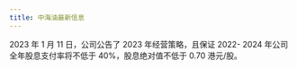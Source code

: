 ```yaml
---
title: 中海油最新信息
---
```


2023 年 1 月 11 日，公司公告了 2023 年经营策略，且保证 2022- 2024 年公司全年股息支付率将不低于 40%，股息绝对值不低于 0.70 港元/股。